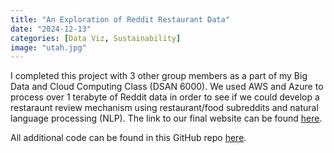 ```yaml
---
title: "An Exploration of Reddit Restaurant Data"
date: "2024-12-13"
categories: [Data Viz, Sustainability]
image: "utah.jpg"
---
```

I completed this project with 3 other group members as a part of my Big Data and Cloud Computing Class (DSAN 6000). We used AWS and Azure to process over 1 terabyte of Reddit data in order to see if we could develop a restaraunt review mechanism using restaurant/food subreddits and natural language processing (NLP). The link to our final website can be found [here](https://gu-dsan6000.github.io/fall-2024-project-team-02-1/). 

All additional code can be found in this GitHub repo [here](https://github.com/gu-dsan6000/fall-2024-project-team-02-1.git).
